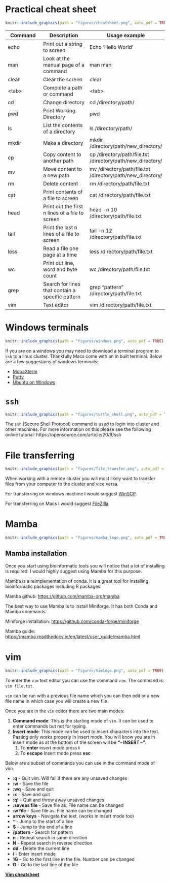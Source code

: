 # Practical cheat sheet {#cheatsheet}

```r
knitr::include_graphics(path = "figures/cheatsheet.png", auto_pdf = TRUE)
```

| **Command** | **Description**                                  | **Usage example**                                          |
|------------------|-------------------------|------------------------------|
| echo        | Print out a string to screen                     | Echo 'Hello World'                                         |
| man         | Look at the manual page of a command             | man man                                                    |
| clear       | Clear the screen                                 | clear                                                      |
| \<tab\>     | Complete a path or command                       | \<tab\>                                                    |
| cd          | Change directory                                 | cd /directory/path/                                        |
| pwd         | Print Working Directory                          | pwd                                                        |
| ls          | List the contents of a directory                 | ls /directory/path/                                        |
| mkdir       | Make a directory                                 | mkdir /directory/path/new_directory/                       |
| cp          | Copy content to another path                     | cp /directory/path/file.txt /directory/path/new_directory/ |
| mv          | Move content to a new path                       | mv /directory/path/file.txt /directory/path/new_directory/ |
| rm          | Delete content                                   | rm /directory/path/file.txt                                |
| cat         | Print contents of a file to screen               | cat /directory/path/file.txt                               |
| head        | Print out the first n lines of a file to screen  | head -n 10 /directory/path/file.txt                        |
| tail        | Print the last n lines of a file to screen       | tail -n 12 /directory/path/file.txt                        |
| less        | Read a file one page at a time                   | less /directory/path/file.txt                              |
| wc          | Print out line, word and byte count              | wc /directory/path/file.txt                                |
| grep        | Search for lines that contain a specific pattern | grep "pattern" /directory/path/file.txt                    |
| vim         | Text editor                                      | vim /directory/path/file.txt                               |

# Windows terminals

```r
knitr::include_graphics(path = "figures/windows.png", auto_pdf = TRUE)
```

If you are on a windows you may need to download a terminal program to `ssh` to a linux cluster. Thankfully Macs come with an in built terminal. Below are a few suggestions of windows terminals:

-   [MobaXterm](https://mobaxterm.mobatek.net/)
-   [Putty](https://www.putty.org/)
-   [Ubuntu on Windows](https://www.microsoft.com/en-us/p/ubuntu/9nblggh4msv6?activetab=pivot:overviewtab)

# `ssh`

```r
knitr::include_graphics(path = "figures/turtle_shell.png", auto_pdf = TRUE)
```

The `ssh` (Secure Shell Protocol) command is used to login into cluster and other machines. For more information on this please see the following online tutorial: https://opensource.com/article/20/9/ssh

# File transferring

```r
knitr::include_graphics(path = "figures/file_transfer.png", auto_pdf = TRUE)
```

When working with a remote cluster you will most likely want to transfer files from your computer to the cluster and vice versa.

For transferring on windows machine I would suggest [WinSCP](https://winscp.net/eng/index.php).

For transferring on Macs I would suggest [FileZIlla](https://filezilla-project.org/)

# Mamba

```r
knitr::include_graphics(path = "figures/mamba_logo.png", auto_pdf = TRUE)
```

## Mamba installation {#mamba_install}

Once you start using bioinformatic tools you will notice that a lot of installing is required. I would highly suggest using Mamba for this purpose.

Mamba is a reimplementation of conda. It is a great tool for installing bioinformatic packages including R packages.

Mamba github: <https://github.com/mamba-org/mamba>

The best way to use Mamba is to install Miniforge. It has both Conda and Mamba commands.

Miniforge installation: <https://github.com/conda-forge/miniforge>

Mamba guide: <https://mamba.readthedocs.io/en/latest/user_guide/mamba.html>

# vim {#vim}

```r
knitr::include_graphics(path = "figures/Vimlogo.png", auto_pdf = TRUE)
```

To enter the `vim` text editor you can use the command `vim`. The command is: `vim file.txt`.

`vim` can be run with a previous file name which you can then edit or a new file name in which case you will create a new file.

Once you are in the `vim` editor there are two main modes:

1.  **Command mode**: This is the starting mode of `vim`. It can be used to enter commands but not for typing.
2.  **Insert mode**: This mode can be used to insert characters into the text. Pasting only works properly in insert mode. You will know you are in insert mode as at the bottom of the screen will be **"-- INSERT --"**.
    1.  To **enter** insert mode press **i**
    2.  To **escape** Insert mode press **esc**

Below are a subset of commands you can use in the command mode of vim.

-   **:q** - Quit vim. Will fail if there are any unsaved changes
-   **:w** - Save the file
-   **:wq** - Save and quit
-   **:x** - Save and quit
-   **:q!** - Quit and throw away unsaved changes
-   **:saveas file** - Save file as. File name can be changed
-   **:w file** - Save file as. File name can be changed
-   **arrow keys** - Navigate the text. (works in insert mode too)
-   **\^** - Jump to the start of a line
-   **\$** - Jump to the end of a line
-   **/pattern** - Search for pattern
-   **n** - Repeat search in same direction
-   **N** - Repeat search in reverse direction
-   **dd** - Delete the current line
-   **i** - Enter insert mode
-   **1G** - Go to the first line in the file. Number can be changed
-   **G** - Go to the last line of the file

[**Vim cheatsheet**](https://vim.rtorr.com/)
